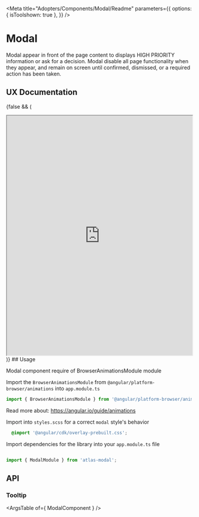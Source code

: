 

<Meta title="Adopters/Components/Modal/Readme" 
    parameters={{
        options: {
        isToolshown: true
        },
    }}
/>

# Modal

Modal appear in front of the page content to displays HIGH PRIORITY information or ask for a decision. Modal disable all page functionality when they appear, and remain on screen until confirmed, dismissed, or a required action has been taken.

## UX Documentation
{false && (
<iframe
    src='https://www.figma.com/embed?embed_host=share&url=https%3A%2F%2Fwww.figma.com%2Ffile%2FsESCCyPSeC9cnJWzO0itEG%2FDialog---Foundations-0.0.2-Components-Documentation%3Fnode-id%3D13513%253A19551' 
    allowFullScreen="true"
    width='100%'
    height='650px'
    style={{border: 'none'}}
></iframe>
)}
## Usage

Modal component require of BrowserAnimationsModule module

Import the `BrowserAnimationsModule` from `@angular/platform-browser/animations` into `app.module.ts`

```ts
import { BrowserAnimationsModule } from '@angular/platform-browser/animations';
```
Read more about: https://angular.io/guide/animations

Import into `styles.scss` for a correct `modal` style's behavior

```css
  @import '@angular/cdk/overlay-prebuilt.css';
```

Import dependencies for the library into your ```app.module.ts``` file

```ts

import { ModalModule } from 'atlas-modal';

```

## API

### Tooltip

<ArgsTable of={ ModalComponent } />